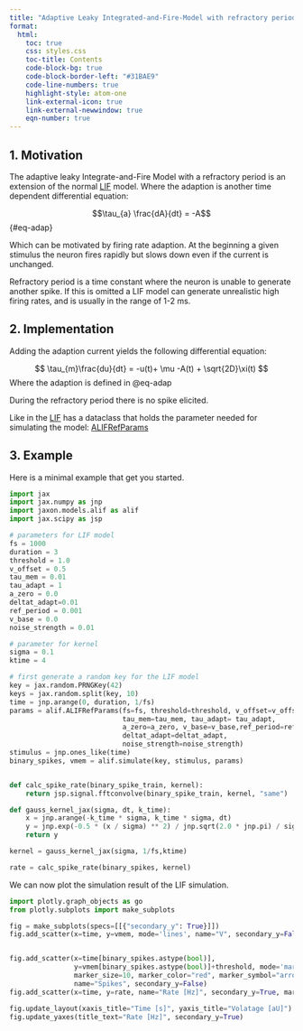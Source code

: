 ```yaml
---
title: "Adaptive Leaky Integrated-and-Fire-Model with refractory period (aLIF)"
format:
  html:
    toc: true
    css: styles.css
    toc-title: Contents
    code-block-bg: true
    code-block-border-left: "#31BAE9"
    code-line-numbers: true
    highlight-style: atom-one
    link-external-icon: true
    link-external-newwindow: true
    eqn-number: true
---
```


## 1. Motivation
The adaptive leaky Integrate-and-Fire Model with a refractory period is an
extension of the normal [LIF](lif.qmd) model. Where the adaption is another
time dependent differential equation:

$$\tau_{a} \frac{dA}{dt} = -A$$ {#eq-adap}

Which can be motivated by firing rate adaption. At the beginning a given
stimulus the neuron fires rapidly but slows down even if the current is
unchanged.

Refractory period is a time constant where the neuron is unable to generate
another spike. If this is omitted a LIF model can generate unrealistic high
firing rates, and is usually in the range of 1-2 ms.



## 2. Implementation
Adding the adaption current yields the following differential equation:

$$ \tau_{m}\frac{du}{dt} = -u(t)+ \mu  -A(t) + \sqrt{2D}\xi(t) $$
Where the adaption is defined in @eq-adap

During the refractory period there is no spike elicited.

Like in the [LIF](lif.qmd) has a dataclass that holds the parameter needed for simulating the model:
[ALIFRefParams](api/models.alif.qmd)


## 3. Example
Here is a minimal example that get you started.

```python
import jax
import jax.numpy as jnp
import jaxon.models.alif as alif
import jax.scipy as jsp

# parameters for LIF model
fs = 1000
duration = 3
threshold = 1.0
v_offset = 0.5
tau_mem = 0.01
tau_adapt = 1
a_zero = 0.0
deltat_adapt=0.01
ref_period = 0.001
v_base = 0.0
noise_strength = 0.01

# parameter for kernel
sigma = 0.1
ktime = 4

# first generate a random key for the LIF model
key = jax.random.PRNGKey(42)
keys = jax.random.split(key, 10)
time = jnp.arange(0, duration, 1/fs)
params = alif.ALIFRefParams(fs=fs, threshold=threshold, v_offset=v_offset,
                            tau_mem=tau_mem, tau_adapt= tau_adapt,
                            a_zero=a_zero, v_base=v_base,ref_period=ref_period,
                            deltat_adapt=deltat_adapt,
                            noise_strength=noise_strength)
stimulus = jnp.ones_like(time)
binary_spikes, vmem = alif.simulate(key, stimulus, params)


def calc_spike_rate(binary_spike_train, kernel):
    return jsp.signal.fftconvolve(binary_spike_train, kernel, "same")

def gauss_kernel_jax(sigma, dt, k_time):
    x = jnp.arange(-k_time * sigma, k_time * sigma, dt)
    y = jnp.exp(-0.5 * (x / sigma) ** 2) / jnp.sqrt(2.0 * jnp.pi) / sigma
    return y

kernel = gauss_kernel_jax(sigma, 1/fs,ktime)

rate = calc_spike_rate(binary_spikes, kernel)
```

We can now plot the simulation result of the LIF simulation.

```python
import plotly.graph_objects as go 
from plotly.subplots import make_subplots

fig = make_subplots(specs=[[{"secondary_y": True}]])
fig.add_scatter(x=time, y=vmem, mode='lines', name="V", secondary_y=False)


fig.add_scatter(x=time[binary_spikes.astype(bool)],
                y=vmem[binary_spikes.astype(bool)]+threshold, mode='markers',
                marker_size=10, marker_color="red", marker_symbol="arrow-down",
                name="Spikes", secondary_y=False)
fig.add_scatter(x=time, y=rate, name="Rate [Hz]", secondary_y=True, marker_color="black")

fig.update_layout(xaxis_title="Time [s]", yaxis_title="Volatage [aU]")
fig.update_yaxes(title_text="Rate [Hz]", secondary_y=True)
```
